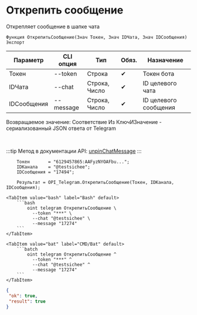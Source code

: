 ﻿---
sidebar_position: 5
description: Открепить сообщение и другие функции для работы с Telegram в Открытом пакете интеграций - бесплатной open-source библиотеке интеграций для 1С:Предприятие 8, OneScript и CLI
keywords: [1C, 1С, 1С:Предприятие, 1С:Предприятие 8.3, API, Интеграция, Сервисы, Обмен, OneScript, CLI, Telegram]
---


# Открепить сообщение
 Открепляет сообщение в шапке чата



`Функция ОткрепитьСообщение(Знач Токен, Знач IDЧата, Знач IDСообщения) Экспорт`

  | Параметр | CLI опция | Тип | Обяз. | Назначение |
  |-|-|-|-|-|
  | Токен | --token | Строка | &#x2714; | Токен бота |
  | IDЧата | --chat | Строка, Число | &#x2714; | ID целевого чата |
  | IDСообщения | --message | Строка, Число | &#x2714; | ID целевого сообщения |

  
  Возвращаемое значение:   Соответствие Из КлючИЗначение - сериализованный JSON ответа от Telegram

<br/>

:::tip
Метод в документации API: [unpinChatMessage](https://core.telegram.org/bots/api#unpinchatmessage)
:::
<br/>



```bsl title="Пример использования для 1С:Предприятие/OneScript"
    Токен       = "6129457865:AAFyzNYOAFbu...";
    IDКанала    = "@testsichee";
    IDСообщения = "17494";

    Результат = OPI_Telegram.ОткрепитьСообщение(Токен, IDКанала, IDСообщения);
```
    

 <Tabs>
  
    <TabItem value="bash" label="Bash" default>
        ```bash
            oint telegram ОткрепитьСообщение \
              --token "***" \
              --chat "@testsichee" \
              --message "17274"
        ```
    </TabItem>
  
    <TabItem value="bat" label="CMD/Bat" default>
        ```batch
            oint telegram ОткрепитьСообщение ^
              --token "***" ^
              --chat "@testsichee" ^
              --message "17274"
        ```
    </TabItem>
</Tabs>


```json title="Результат"
{
 "ok": true,
 "result": true
}
```
